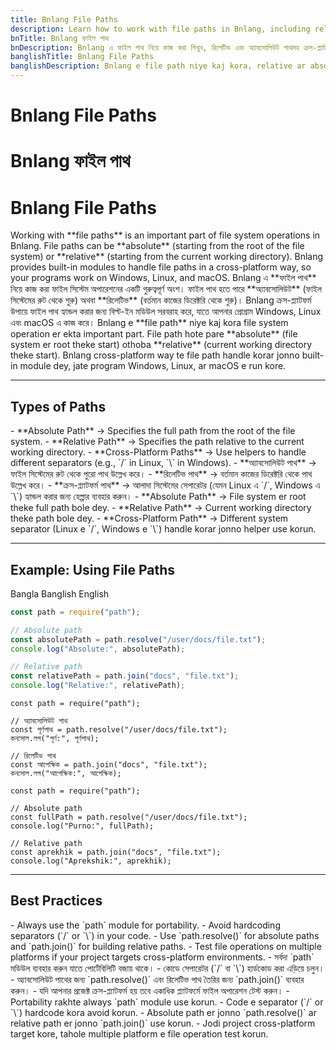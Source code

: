 ```yaml
---
title: Bnlang File Paths
description: Learn how to work with file paths in Bnlang, including relative and absolute paths, and cross-platform handling.
bnTitle: Bnlang ফাইল পাথ
bnDescription: Bnlang এ ফাইল পাথ নিয়ে কাজ করা শিখুন, রিলেটিভ এবং অ্যাবসোলিউট পাথসহ ক্রস-প্ল্যাটফর্ম ব্যবহার।
banglishTitle: Bnlang File Paths
banglishDescription: Bnlang e file path niye kaj kora, relative ar absolute path plus cross-platform use.
---
```


# <I18nEnglish>Bnlang File Paths</I18nEnglish>
# <I18nBangla>Bnlang ফাইল পাথ</I18nBangla>
# <I18nBanglish>Bnlang File Paths</I18nBanglish>

<I18nEnglish>
Working with **file paths** is an important part of file system operations in Bnlang.  
File paths can be **absolute** (starting from the root of the file system) or **relative** (starting from the current working directory).  
Bnlang provides built-in modules to handle file paths in a cross-platform way, so your programs work on Windows, Linux, and macOS.
</I18nEnglish>

<I18nBangla>
Bnlang এ **ফাইল পাথ** নিয়ে কাজ করা ফাইল সিস্টেম অপারেশনের একটি গুরুত্বপূর্ণ অংশ।  
ফাইল পাথ হতে পারে **অ্যাবসোলিউট** (ফাইল সিস্টেমের রুট থেকে শুরু) অথবা **রিলেটিভ** (বর্তমান কাজের ডিরেক্টরি থেকে শুরু)।  
Bnlang ক্রস-প্ল্যাটফর্ম উপায়ে ফাইল পাথ হ্যান্ডল করার জন্য বিল্ট-ইন মডিউল সরবরাহ করে, যাতে আপনার প্রোগ্রাম Windows, Linux এবং macOS এ কাজ করে।
</I18nBangla>

<I18nBanglish>
Bnlang e **file path** niye kaj kora file system operation er ekta important part.  
File path hote pare **absolute** (file system er root theke start) othoba **relative** (current working directory theke start).  
Bnlang cross-platform way te file path handle korar jonno built-in module dey, jate program Windows, Linux, ar macOS e run kore.
</I18nBanglish>

---

## Types of Paths

<I18nEnglish>
- **Absolute Path** → Specifies the full path from the root of the file system.  
- **Relative Path** → Specifies the path relative to the current working directory.  
- **Cross-Platform Paths** → Use helpers to handle different separators (e.g., `/` in Linux, `\` in Windows).
</I18nEnglish>

<I18nBangla>
- **অ্যাবসোলিউট পাথ** → ফাইল সিস্টেমের রুট থেকে পুরো পাথ উল্লেখ করে।  
- **রিলেটিভ পাথ** → বর্তমান কাজের ডিরেক্টরি থেকে পাথ উল্লেখ করে।  
- **ক্রস-প্ল্যাটফর্ম পাথ** → আলাদা সিস্টেমের সেপারেটর (যেমন Linux এ `/`, Windows এ `\`) হ্যান্ডল করার জন্য হেল্পার ব্যবহার করুন।
</I18nBangla>

<I18nBanglish>
- **Absolute Path** → File system er root theke full path bole dey.  
- **Relative Path** → Current working directory theke path bole dey.  
- **Cross-Platform Path** → Different system separator (Linux e `/`, Windows e `\`) handle korar jonno helper use korun.
</I18nBanglish>

---

## Example: Using File Paths

<Tabs defaultValue="bangla" className="w-full">
  <TabsList>
    <TabsTrigger value="bangla">Bangla</TabsTrigger>
    <TabsTrigger value="banglish">Banglish</TabsTrigger>
    <TabsTrigger value="english">English</TabsTrigger>
  </TabsList>

  <TabsContent value="english">

```js
const path = require("path");

// Absolute path
const absolutePath = path.resolve("/user/docs/file.txt");
console.log("Absolute:", absolutePath);

// Relative path
const relativePath = path.join("docs", "file.txt");
console.log("Relative:", relativePath);
```
  </TabsContent>

  <TabsContent value="bangla">

```bnl
const path = require("path");

// অ্যাবসোলিউট পাথ
const পূর্ণপাথ = path.resolve("/user/docs/file.txt");
কনসোল.লগ("পূর্ণ:", পূর্ণপাথ);

// রিলেটিভ পাথ
const আপেক্ষিক = path.join("docs", "file.txt");
কনসোল.লগ("আপেক্ষিক:", আপেক্ষিক);
```
  </TabsContent>

  <TabsContent value="banglish">

```bnl
const path = require("path");

// Absolute path
const fullPath = path.resolve("/user/docs/file.txt");
console.log("Purno:", fullPath);

// Relative path
const aprekhik = path.join("docs", "file.txt");
console.log("Aprekshik:", aprekhik);
```
  </TabsContent>
</Tabs>

---

## Best Practices

<I18nEnglish>
- Always use the `path` module for portability.  
- Avoid hardcoding separators (`/` or `\`) in your code.  
- Use `path.resolve()` for absolute paths and `path.join()` for building relative paths.  
- Test file operations on multiple platforms if your project targets cross-platform environments.
</I18nEnglish>

<I18nBangla>
- সর্বদা `path` মডিউল ব্যবহার করুন যাতে পোর্টেবিলিটি বজায় থাকে।  
- কোডে সেপারেটর (`/` বা `\`) হার্ডকোড করা এড়িয়ে চলুন।  
- অ্যাবসোলিউট পাথের জন্য `path.resolve()` এবং রিলেটিভ পাথ তৈরির জন্য `path.join()` ব্যবহার করুন।  
- যদি আপনার প্রজেক্ট ক্রস-প্ল্যাটফর্ম হয় তবে একাধিক প্ল্যাটফর্মে ফাইল অপারেশন টেস্ট করুন।
</I18nBangla>

<I18nBanglish>
- Portability rakhte always `path` module use korun.  
- Code e separator (`/` or `\`) hardcode kora avoid korun.  
- Absolute path er jonno `path.resolve()` ar relative path er jonno `path.join()` use korun.  
- Jodi project cross-platform target kore, tahole multiple platform e file operation test korun.
</I18nBanglish>
